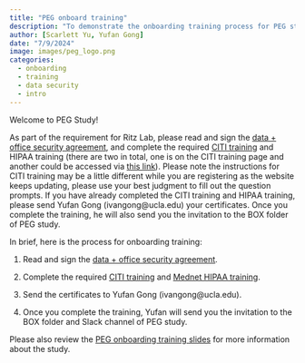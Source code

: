 ```yaml
---
title: "PEG onboard training"
description: "To demonstrate the onboarding training process for PEG staff."
author: [Scarlett Yu, Yufan Gong]
date: "7/9/2024"
image: images/peg_logo.png
categories:
  - onboarding
  - training
  - data security
  - intro
---
```


Welcome to PEG Study! 

As part of the requirement for Ritz Lab, please read and sign the [data + office security agreement](documents/Confidential Data User Agreement + Office Security Agreement_2020.pdf), and complete the required [CITI training](documents/Instructions for required CITI Trainings at Dr. Ritz Lab.docx) and HIPAA training (there are two in total, one is on the CITI training page and another could be accessed via [this link](https://hshr.mednet.ucla.edu/s/trainings/policiesprocedures/publish/ocr.htm)). Please note the instructions for CITI training may be a little different while you are registering as the website keeps updating, please use your best judgment to fill out the question prompts. If you have already completed the CITI training and HIPAA training, please send Yufan Gong (ivangong@ucla.edu) your certificates. Once you complete the training, he will also send you the invitation to the BOX folder of PEG study. 

In brief, here is the process for onboarding training:

1. Read and sign the [data + office security agreement](documents/Confidential Data User Agreement + Office Security Agreement_2020.pdf).

2. Complete the required [CITI training](documents/Instructions for required CITI Trainings at Dr. Ritz Lab.docx) and [Mednet HIPAA training](https://hshr.mednet.ucla.edu/s/trainings/policiesprocedures/publish/ocr.htm).

3. Send the certificates to Yufan Gong (ivangong@ucla.edu).

4. Once you complete the training, Yufan will send you the invitation to the BOX folder and Slack channel of PEG study.

Please also review the [PEG onboarding training slides](documents/Yu_Scarlett_PEG onboarding training.pdf) for more information about the study.
